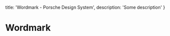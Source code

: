 
  title: 'Wordmark - Porsche Design System',
  description: 'Some description'
}

# Wordmark <ComponentStatus tagName="p-wordmark"></ComponentStatus>

<TableOfContents headings={[]} />

<Configurator tagName="p-wordmark" story={wordmarkStory} />
